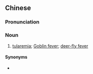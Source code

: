 {{also|兔热病}}
==Chinese==
{{zh-forms|s=兔热病}}

===Pronunciation===
{{zh-pron
|m=tùrèbìng
|cat=n
}}

===Noun===
{{zh-noun}}

# [[tularemia]]; [[Goblin fever]]; [[deer-fly fever]]

====Synonyms====
* {{zh-l|野兔病}}